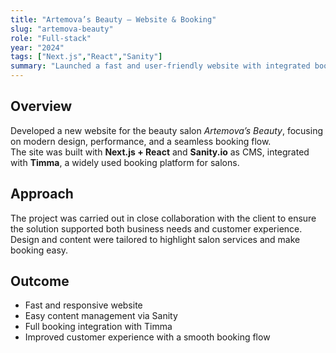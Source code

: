 ```yaml
---
title: "Artemova’s Beauty – Website & Booking"
slug: "artemova-beauty"
role: "Full-stack"
year: "2024"
tags: ["Next.js","React","Sanity"]
summary: "Launched a fast and user-friendly website with integrated booking for a beauty salon."
---
```


## Overview
Developed a new website for the beauty salon *Artemova’s Beauty*, focusing on modern design, performance, and a seamless booking flow.  
The site was built with **Next.js + React** and **Sanity.io** as CMS, integrated with **Timma**, a widely used booking platform for salons.  

## Approach
The project was carried out in close collaboration with the client to ensure the solution supported both business needs and customer experience.  
Design and content were tailored to highlight salon services and make booking easy.  

## Outcome
- Fast and responsive website  
- Easy content management via Sanity  
- Full booking integration with Timma  
- Improved customer experience with a smooth booking flow  
